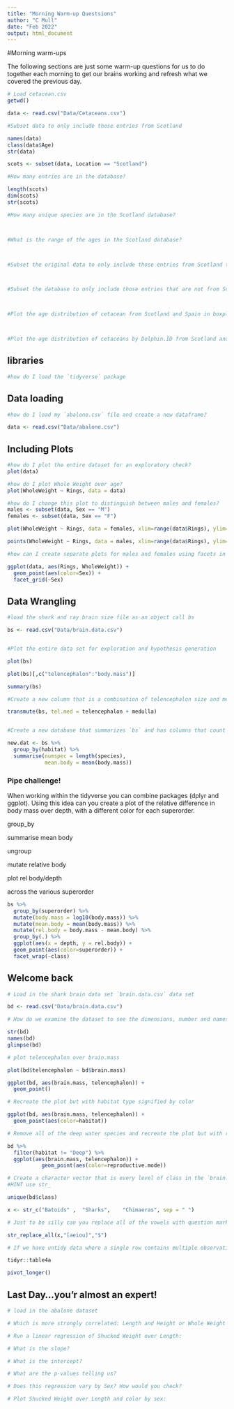 ```yaml
---
title: "Morning Warm-up Questsions"
author: "C Mull"
date: "Feb 2022"
output: html_document
---
```


#Morning warm-ups

The following sections are just some warm-up questions for us to do together each morning to get our brains working and refresh what we covered the previous day.


```r
# Load cetacean.csv
getwd()

data <- read.csv("Data/Cetaceans.csv")

#Subset data to only include those entries from Scotland

names(data)
class(data$Age)
str(data)

scots <- subset(data, Location == "Scotland")

#How many entries are in the database?

length(scots)
dim(scots)
str(scots)

#How many unique species are in the Scotland database?



#What is the range of the ages in the Scotland database?



#Subset the original data to only include those entries from Scotland that are also from the Phocoenaphocoena and greater than 8 years of age. 



#Subset the database to only include those entries that are not from Scotland



#Plot the age distribution of cetacean from Scotland and Spain in boxplots by species and location. 



#Plot the age distribution of cetaceans by Dolphin.ID from Scotland and from Spain. Use a dot plot, make the Spain points orange and the Scotland points blue. 


```



## libraries
```r
#how do I load the `tidyverse` package

```

## Data loading

```r
#how do I load my `abalone.csv` file and create a new dataframe?

data <- read.csv("Data/abalone.csv")
```

## Including Plots

```r
#how do I plot the entire dataset for an exploratory check?
plot(data)

#how do I plot Whole Weight over age?
plot(WholeWeight ~ Rings, data = data)

#how do I change this plot to distinguish between males and females?
males <- subset(data, Sex == "M")
females <- subset(data, Sex == "F")

plot(WholeWeight ~ Rings, data = females, xlim=range(data$Rings), ylim=range(data$WholeWeight), pch=19, col=alpha("red", 0.25), cex=1)

points(WholeWeight ~ Rings, data = males, xlim=range(data$Rings), ylim=range(data$WholeWeight), pch=19, col=alpha("blue", 0.25), cex=1)

#how can I create separate plots for males and females using facets in ggplot?

ggplot(data, aes(Rings, WholeWeight)) +
  geom_point(aes(color=Sex)) +
  facet_grid(~Sex)
```


## Data Wrangling

```r
#load the shark and ray brain size file as an object call bs

bs <- read.csv("Data/brain.data.csv")


#Plot the entire data set for exploration and hypothesis generation

plot(bs)

plot(bs)[,c("telencephalon":"body.mass")]

summary(bs)

#Create a new column that is a combination of telencephalon size and medulla size

transmute(bs, tel.med = telencephalon + medulla) 


#Create a new database that summarizes `bs` and has columns that count the number of species and mean body mass per habitat type. Hint: use `group_by` `summarize`.

new.dat <- bs %>%
  group_by(habitat) %>%
  summarise(numspec = length(species),
            mean.body = mean(body.mass))


```


### Pipe challenge!

When working within the tidyverse you can combine packages (dplyr and ggplot). Using this idea can you create a plot of the relative difference in body mass over depth, with a different color for each superorder.

group_by

summarise mean body

ungroup

mutate relative body

plot rel body/depth

across the various superorder

```r
bs %>%
  group_by(superorder) %>%
  mutate(body.mass = log10(body.mass)) %>%
  mutate(mean.body = mean(body.mass)) %>%
  mutate(rel.body = body.mass - mean.body) %>%
  group_by(.) %>%
  ggplot(aes(x = depth, y = rel.body)) +
  geom_point(aes(color=superorder)) +
  facet_wrap(~class)

```


## Welcome back

```r

# Load in the shark brain data set `brain.data.csv` data set

bd <- read.csv("Data/brain.data.csv")

# How do we examine the dataset to see the dimensions, number and names of variables, and the classes of each variable?

str(bd)
names(bd)
glimpse(bd)

# plot telencephalon over brain.mass

plot(bd$telencephalon ~ bd$brain.mass)

ggplot(bd, aes(brain.mass, telencephalon)) +
  geom_point()

# Recreate the plot but with habitat type signified by color

ggplot(bd, aes(brain.mass, telencephalon)) +
  geom_point(aes(color=habitat))

# Remove all of the deep water species and recreate the plot but with reproductive mode signified by color

bd %>%
  filter(habitat != "Deep") %>%
  ggplot(aes(brain.mass, telencephalon)) +
           geom_point(aes(color=reproductive.mode))

# Create a character vector that is every level of class in the `brain.data` set combined
#HINT use str_

unique(bd$class)

x <- str_c("Batoids" ,  "Sharks",    "Chimaeras", sep = " ")

# Just to be silly can you replace all of the vowels with question marks

str_replace_all(x,"[aeiou]","$")

# If we have untidy data where a single row contains multiple observations, which is common with large entered data sets, how would we reshape this into a tidy format? HINT see tidyr::table4a for a simple example.

tidyr::table4a

pivot_longer()
```


## Last Day...you'r almost an expert!

```r

# load in the abalone dataset

# Which is more strongly correlated: Length and Height or Whole Weight and Shucked Weight?

# Run a linear regression of Shucked Weight over Length:

# What is the slope?

# What is the intercept?

# What are the p-values telling us?

# Does this regression vary by Sex? How would you check? 

# Plot Shucked Weight over Length and color by sex:

```

